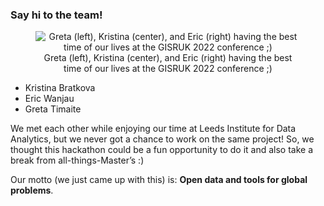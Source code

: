 
### Say hi to the team!

<center>![Greta (left), Kristina (center), and Eric (right) having the best time of our lives at the GISRUK 2022 conference ;)](https://user-images.githubusercontent.com/84614994/201132242-85ffbe40-bdef-4e21-97c3-9073e829b70a.jpeg)</center>

- Kristina Bratkova
- Eric Wanjau
- Greta Timaite

We met each other while enjoying our time at Leeds Institute for Data Analytics, but we never got a chance to work on the same project! So, we thought this hackathon could be a fun opportunity to do it and also take a break from all-things-Master's :)

Our motto (we just came up with this) is: **Open data and tools for global problems**.
